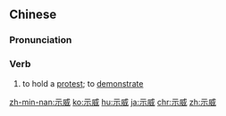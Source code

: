 ==Chinese==
{{zh-forms}}

===Pronunciation===
{{zh-pron
|m=shìwēi
|c=si6 wai1
|h=pfs=sṳ-vî
|mn=sī-ui
|ma=Zh-shìwei.ogg
|cat=v
}}

===Verb===
{{zh-verb}}

# to hold a [[protest]]; to [[demonstrate]]

[[zh-min-nan:示威]]
[[ko:示威]]
[[hu:示威]]
[[ja:示威]]
[[chr:示威]]
[[zh:示威]]